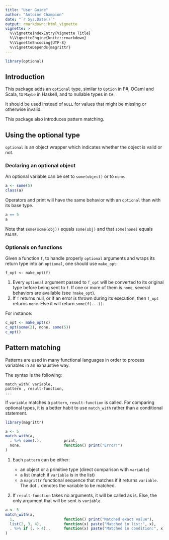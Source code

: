 ```yaml
---
title: "User Guide"
author: "Antoine Champion"
date: "`r Sys.Date()`"
output: rmarkdown::html_vignette
vignette: >
  %\VignetteIndexEntry{Vignette Title}
  %\VignetteEngine{knitr::rmarkdown}
  %\VignetteEncoding{UTF-8}
  %\VignetteDepends{magrittr}
---
```


```r
library(optional)
```

## Introduction ##

This package adds an `optional` type, similar to `Option` in F#, OCaml and Scala, to `Maybe` in Haskell, and to nullable types in `C#`.

It should be used instead of `NULL` for values that might be missing or otherwise invalid.

This package also introduces pattern matching.

## Using the optional type ##

`optional` is an object wrapper which indicates whether the object is valid or not.

### Declaring an optional object ###

An optional variable can be set to `some(object)` or to `none`.

```r
a <- some(5)
class(a)
```

Operators and print will have the same behavior with an `optional` than with its base type.
```r
a == 5
a
```

Note that `some(some(obj))` equals `some(obj)` and that `some(none)` equals `FALSE`.

### Optionals on functions ###

Given a function `f`, to handle properly `optional` arguments and wraps its return  type into an `optional`, one should use `make_opt`:

```
f_opt <- make_opt(f)
```

1. Every `optional` argument passed to `f_opt` will be converted to its original type before being sent to `f`. If one or more of them is `none`, several behaviors are available (see `?make_opt`).
2. If `f` returns null, or if an error is thrown during its execution, then `f_opt` returns `none`. Else it will return `some(f(...))`.

For instance:

```r
c_opt <- make_opt(c)
c_opt(some(2), none, some(5))
c_opt()
```
	
## Pattern matching ##

Patterns are used in many functional languages in order to process variables in an exhaustive way.

The syntax is the following:

```
match_with( variable,
pattern , result-function,
...
```

If `variable` matches a `pattern`, `result-function` is called.
For comparing optional types, it is a better habit to use `match_with` rather than a conditional statement.

```r
library(magrittr)

a <- 5
match_with(a,
  . %>% some(.),          print,
  none,                   function() print("Error!")
)
```

1. Each `pattern` can be either:

    * an object or a primitive type (direct comparison with `variable`)
    * a list (match if `variable` is in the list)
    * a `magrittr` functional sequence that matches if it returns `variable`. The dot `.` denotes the variable to be matched.

2. If `result-function` takes no arguments, it will be called as is. Else, the only argument that will be sent is `variable`.

```r
a <- 5
match_with(a,
  1,                      function() print("Matched exact value"),
  list(2, 3, 4),          function(x) paste("Matched in list:", x),
  . %>% if (. > 4).,      function(x) paste("Matched in condition:", x)
)
```